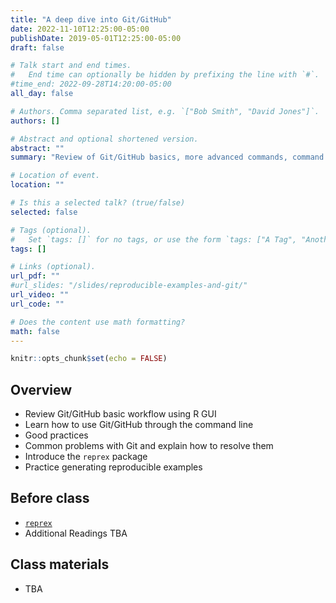 ```yaml
---
title: "A deep dive into Git/GitHub"
date: 2022-11-10T12:25:00-05:00
publishDate: 2019-05-01T12:25:00-05:00
draft: false

# Talk start and end times.
#   End time can optionally be hidden by prefixing the line with `#`.
#time_end: 2022-09-28T14:20:00-05:00
all_day: false

# Authors. Comma separated list, e.g. `["Bob Smith", "David Jones"]`.
authors: []

# Abstract and optional shortened version.
abstract: ""
summary: "Review of Git/GitHub basics, more advanced commands, command line, good practices."

# Location of event.
location: ""

# Is this a selected talk? (true/false)
selected: false

# Tags (optional).
#   Set `tags: []` for no tags, or use the form `tags: ["A Tag", "Another Tag"]` for one or more tags.
tags: []

# Links (optional).
url_pdf: ""
#url_slides: "/slides/reproducible-examples-and-git/"
url_video: ""
url_code: ""

# Does the content use math formatting?
math: false
---
```


```r
knitr::opts_chunk$set(echo = FALSE)
```

## Overview

* Review Git/GitHub basic workflow using R GUI
* Learn how to use Git/GitHub through the command line
* Good practices 
* Common problems with Git and explain how to resolve them
* Introduce the `reprex` package
* Practice generating reproducible examples

## Before class

* [`reprex`](https://reprex.tidyverse.org/)
* Additional Readings TBA

## Class materials

* TBA

<!--
* [Generating a reproducible example](/notes/reproducible-examples/)
* [Recovering from common Git predicaments](/notes/common-git-problems/)
-->

<!--
* Complete the [generating reproducible research homework assignment](/homework/reproducible-research/)
-->

